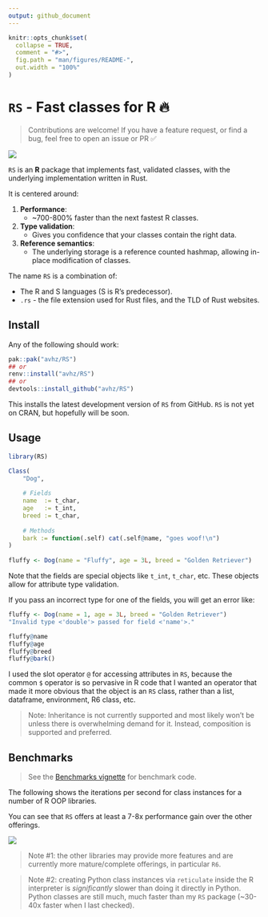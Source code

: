 ```yaml
---
output: github_document
---
```


<!-- README.md is generated from README.Rmd. Please edit that file -->

```r
knitr::opts_chunk$set(
  collapse = TRUE,
  comment = "#>",
  fig.path = "man/figures/README-",
  out.width = "100%"
)
```

# `RS` - Fast classes for R 🔥

> Contributions are welcome! If you have a feature request, or find a bug, feel free to open an issue or PR ✅

<!-- badges: start -->
![](https://img.shields.io/github/r-package/v/avhz/RS)
<!-- badges: end -->

`RS` is an **R** package that implements fast, validated classes,
with the underlying implementation written in Rust.

It is centered around:

1. **Performance**:
    - ~700-800% faster than the next fastest R classes.
2. **Type validation**:
    - Gives you confidence that your classes contain the right data.
3. **Reference semantics**:
    - The underlying storage is a reference counted hashmap, allowing in-place modification of classes.


The name `RS` is a combination of:

- The R and S languages (S is R's predecessor).
- `.rs` - the file extension used for Rust files, and the TLD of Rust websites.


## Install

Any of the following should work:

```R
pak::pak("avhz/RS")
## or
renv::install("avhz/RS")
## or
devtools::install_github("avhz/RS")
```

This installs the latest development version of `RS` from GitHub. 
`RS` is not yet on CRAN, but hopefully will be soon.

## Usage

```r
library(RS)

Class(
    "Dog",
 
    # Fields
    name  := t_char,
    age   := t_int,
    breed := t_char,
 
    # Methods
    bark := function(.self) cat(.self@name, "goes woof!\n")
)
 
fluffy <- Dog(name = "Fluffy", age = 3L, breed = "Golden Retriever")
```

Note that the fields are special objects like `t_int`, `t_char`, etc.
These objects allow for attribute type validation.

If you pass an incorrect type for one of the fields, you will get an error like:

```R
fluffy <- Dog(name = 1, age = 3L, breed = "Golden Retriever")
"Invalid type <'double'> passed for field <'name'>."
```

```r
fluffy@name
fluffy@age
fluffy@breed
fluffy@bark()
```

I used the slot operator `@` for accessing attributes in `RS`, because the common `$` operator
is so pervasive in R code that I wanted an operator that made
it more obvious that the object is an `RS` class,
rather than a list, dataframe, environment, R6 class, etc.

> Note:
> Inheritance is not currently supported and most likely won't be unless there is overwhelming demand for it.
> Instead, composition is supported and preferred.

## Benchmarks

> See the [Benchmarks vignette](https://avhz.github.io/RS/articles/Benchmarks.html) for benchmark code.

The following shows the iterations per second for class instances for a number of R OOP libraries.

You can see that `RS` offers at least a 7-8x performance gain over the other offerings. 

[<img src="man/figures/bench.png">](https://github.com/avhz/RS/blob/main/man/figures/bench.png)

> Note #1: the other libraries may provide more features and are currently more mature/complete offerings, in particular `R6`.

> Note #2: creating Python class instances via `reticulate` inside the R interpreter is *significantly* slower than doing it directly in Python.
> Python classes are still much, much faster than my `RS` package (~30-40x faster when I last checked).
